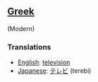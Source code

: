 ==[[Greek]]== (Modern)
===Translations===

*[[English]]: [[television]]
*[[Japanese]]: [[テレビ]] (terebi)